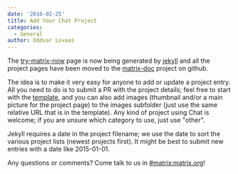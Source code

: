 ```yaml
---
date: '2016-02-25'
title: Add Your Chat Project
categories:
  - General
author: Oddvar Lovaas
---
```


The <a href="http://matrix.org/docs/projects/try-matrix-now.html">try-matrix-now</a> page is now being generated by <a href="https://jekyllrb.com/">jekyll</a> and all the project pages have been moved to the <a href="https://github.com/matrix-org/matrix-doc/tree/master/supporting-docs/projects">matrix-doc</a> project on github. 

The idea is to make it very easy for anyone to add or update a project entry. All you need to do is to submit a PR with the project details; feel free to start with the <a href="https://github.com/matrix-org/matrix-doc/blob/master/supporting-docs/projects/template.md">template</a>, and you can also add images (thumbnail and/or a main picture for the project page) to the images subfolder (just use the same relative URL that is in the template). Any kind of project using Chat is welcome; if you are unsure which category to use, just use "other".

Jekyll requires a date in the project filename; we use the date to sort the various project lists (newest projects first). It might be best to submit new entries with a date like 2015-01-01.

Any questions or comments? Come talk to us in <a href="https://vector.im/beta/#/room/#matrix:matrix.org">#matrix:matrix.org</a>!
